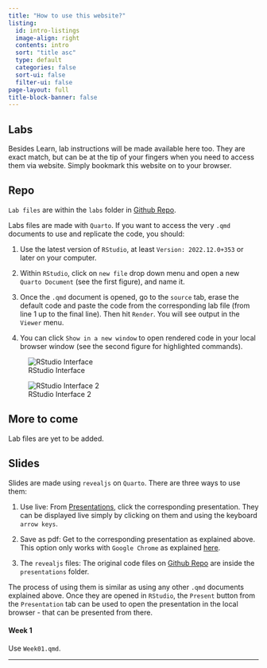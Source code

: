 ```yaml
---
title: "How to use this website?"
listing:
  id: intro-listings
  image-align: right
  contents: intro
  sort: "title asc"
  type: default
  categories: false
  sort-ui: false
  filter-ui: false
page-layout: full
title-block-banner: false
---
```

## Labs

Besides Learn, lab instructions will be made available here too. They are exact match, but can be at the tip of your fingers when you need to access them via website. Simply bookmark this website on to your browser.

::: callout-note
## Repo
`Lab files` are within the `labs` folder in [Github Repo](https://github.com/usman-afzali/PSYC344).
:::

Labs files are made with `Quarto`. If you want to access the very `.qmd` documents to use and replicate the code, you should:

1. Use the latest version of `RStudio`, at least `Version: 2022.12.0+353` or later on your computer. 

2. Within `RStudio`, click on `new file` drop down menu and open a new `Quarto Document` (see the first figure), and name it. 

3. Once the `.qmd` document is opened, go to the `source` tab, erase the default code and paste the code from the corresponding lab file (from line 1 up to the final line). Then hit `Render`. You will see output in the `Viewer` menu. 

4. You can click `Show in a new window` to open rendered code in your local browser window (see the second figure for highlighted commands).

![RStudio Interface](r-interface.png)

![RStudio Interface 2](rstudio-interf-2.png)



::: callout-note
## More to come
Lab files are yet to be added.
:::

## Slides

Slides are made using `revealjs` on `Quarto`. There are three ways to use them:

1. Use live: From [Presentations](https://usman-afzali.github.io/PSYC480/presentations.html), click the corresponding presentation. They can be displayed live simply by clicking on them and using the keyboard `arrow keys`.

2. Save as pdf: Get to the corresponding presentation as explained above. This option only works with `Google Chrome` as explained [here](https://quarto.org/docs/presentations/revealjs/presenting.html#print-to-pdf).

3. The `revealjs` files: The original code files on [Github Repo](https://github.com/usman-afzali/PSYC480) are inside the `presentations` folder. 

The process of using them is similar as using any other `.qmd` documents explained above. Once they are opened in `RStudio`, the `Present` button from the `Presentation` tab can be used to open the presentation in the local browser - that can be presented from there.

#### Week 1

Use `Week01.qmd`.


------------------------------------------------------------------------------
